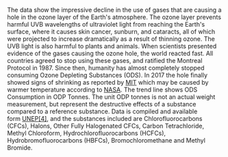 The data show the impressive decline in the use of gases that are causing a hole in the ozone layer of the Earth's atmosphere. The ozone layer prevents harmful UVB wavelengths of ultraviolet light from reaching the Earth's surface, where it causes skin cancer, sunburn, and cataracts, all of which were projected to increase dramatically as a result of thinning ozone. The UVB light is also harmful to plants and animals. When scientists presented evidence of the gases causing the ozone hole, the world reacted fast. All countries agreed to stop using these gases, and ratified the Montreal Protocol in 1987. Since then, humanity has almost completely stopped consuming Ozone Depleting Substances (ODS). In 2017 the hole finally showed signs of shrinking as reported by [MIT](https://news.mit.edu/2016/signs-healing-antarctic-ozone-layer-0630) which may be caused by warmer temperature according to [NASA](https://www.nasa.gov/feature/goddard/2017/warm-air-helped-make-2017-ozone-hole-smallest-since-1988). The trend line shows ODS Consumption in ODP Tonnes. The unit ODP tonnes is not an actual weight measurement, but represent the destructive effects of a substance compared to a reference substance. Data is compiled and available form [UNEP[4]](http://gapm.io/xods17), and the substances included are Chlorofluorocarbons (CFCs), Halons, Other Fully Halogenated CFCs, Carbon Tetrachloride, Methyl Chloroform, Hydrochlorofluorocarbons (HCFCs), Hydrobromofluorocarbons (HBFCs), Bromochloromethane and Methyl Bromide.